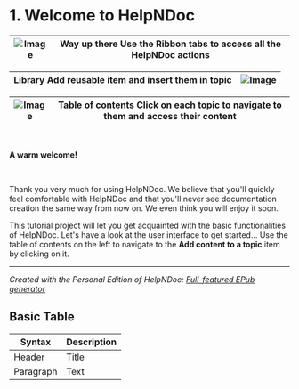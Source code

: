 # 1. Welcome to HelpNDoc

| ![Image](<lib/arrow1.png>) |  Way up there Use the Ribbon tabs to access all the HelpNDoc actions |
| --- | --- |


| Library Add reusable item and insert them in topic | ![Image](<lib/arrow2.png>) |
| ---: | ---: |


| ![Image](<lib/arrow3.png>) | Table of contents Click on each topic to navigate to them and access their content |
| --- | --- |


&nbsp;

**A warm welcome\!**

&nbsp;

Thank you very much for using HelpNDoc. We believe that you'll quickly feel comfortable with HelpNDoc and that you'll never see documentation creation the same way from now on. We even think you will enjoy it soon.

This tutorial project will let you get acquainted with the basic functionalities of HelpNDoc. Let's have a look at the user interface to get started... Use the table of contents on the left to navigate to the **Add content to a topic** item by clicking on it.

***
_Created with the Personal Edition of HelpNDoc: [Full-featured EPub generator](<https://www.helpndoc.com/create-epub-ebooks>)_

## Basic Table

| Syntax | Description |
| --- | ----------- |
| Header | Title |
| Paragraph | Text |

